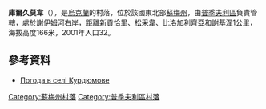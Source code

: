 {{coord|51|17|30|N|33|57|3|E|scale:100000|display=title}}

'''庫爾久莫韋'''（{{lang-uk|Курдюмове}}），是[[烏克蘭|烏克蘭]]的村落，位於該國東北部[[蘇梅州|蘇梅州]]，由[[普季夫利區|普季夫利區]]負責管轄，處於[[謝伊姆河|謝伊姆河]]右岸，距離[[新貢恰里|新貢恰里]]、[[松采韋_(普季夫利區)|松采韋]]、[[比洛加利齊亞|比洛加利齊亞]]和[[謝基涅|謝基涅]]1公里，海拔高度166米，2001年人口32。

==參考資料==
* [http://weather.in.ua/ua/symskaja/12817 Погода в селі Курдюмове] {{Wayback|url=http://weather.in.ua/ua/symskaja/12817 |date=20160305200153 }}

{{DEFAULTSORT:Курдюмове}}
[[Category:蘇梅州村落|Category:蘇梅州村落]]
[[Category:普季夫利區村落|Category:普季夫利區村落]]


{{Sumy-geo-stub}}